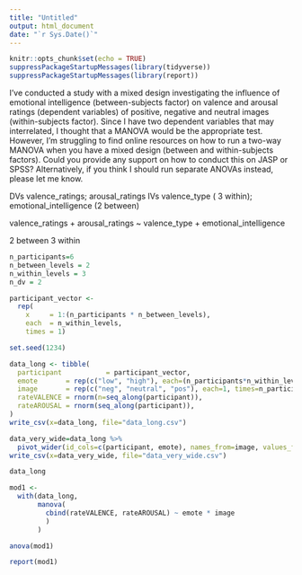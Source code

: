 ```yaml
---
title: "Untitled"
output: html_document
date: "`r Sys.Date()`"
---
```


```r
knitr::opts_chunk$set(echo = TRUE)
suppressPackageStartupMessages(library(tidyverse))
suppressPackageStartupMessages(library(report))
```


I've conducted a study with a mixed design investigating the influence of emotional intelligence (between-subjects factor) on valence and arousal ratings (dependent variables) of positive, negative and neutral images (within-subjects factor).  Since I have two dependent variables that may interrelated, I thought that a MANOVA would be the appropriate test. However, I'm struggling to find online resources on how to run a two-way MANOVA when you have a mixed design (between and within-subjects factors). Could you provide any support on how to conduct this on JASP or SPSS? Alternatively, if you think I should run separate ANOVAs instead, please let me know. 

DVs valence_ratings; arousal_ratings
IVs valence_type ( 3 within); emotional_intelligence (2 between)

valence_ratings + arousal_ratings ~ valence_type + emotional_intelligence


2 between
3 within

```r
n_participants=6
n_between_levels = 2
n_within_levels = 3
n_dv = 2

participant_vector <- 
  rep(
    x     = 1:(n_participants * n_between_levels), 
    each  = n_within_levels, 
    times = 1)

set.seed(1234)

data_long <- tibble(
  participant           = participant_vector,
  emote       = rep(c("low", "high"), each=(n_participants*n_within_levels)),
  image       = rep(c("neg", "neutral", "pos"), each=1, times=n_participants*n_between_levels),
  rateVALENCE = rnorm(n=seq_along(participant)),
  rateAROUSAL = rnorm(seq_along(participant)),
)
write_csv(x=data_long, file="data_long.csv")

data_very_wide=data_long %>% 
  pivot_wider(id_cols=c(participant, emote), names_from=image, values_from=c(rateVALENCE, rateAROUSAL))
write_csv(x=data_very_wide, file="data_very_wide.csv")
```

```r
data_long
```

```r
mod1 <-
  with(data_long, 
       manova(
         cbind(rateVALENCE, rateAROUSAL) ~ emote * image
         )
       )
```

```r
anova(mod1)
```

```r
report(mod1)
```


